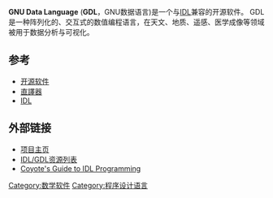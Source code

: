 {{Infobox software
| name                   = GNU Data Language
| logo                   = 
| screenshot             = 
| screenshot size        = 
| caption                = 
| developer              = Marc Schellens
| released               = {{Start date|2004}}
| latest release version = 1.0.0-rc3
| latest release date    = {{Start date and age|2020|06|19}}<ref>{{cite web
  | url         = https://github.com/gnudatalanguage/gdl/releases
  | title         = Releases · gnudatalanguage/gdl
  | website         = github.com
  | access-date         = 2021-04-10
  | archive-date         = 2020-09-10
  | archive-url         = https://web.archive.org/web/20200910204208/https://github.com/gnudatalanguage/gdl/releases
  }}</ref>
| programming language   = [[C++|C++]] ([[wxWidgets|wxWidgets]])
| operating system       = [[Linux|Linux]], [[Mac_OS_X|Mac OS X]], [[Solaris|Solaris]], [[POSIX|POSIX]], [[Windows|Windows]]
| genre                  = {{en-link|数值分析软件列表|List of numerical analysis software|数值计算}}
| license                = [[GNU_General_Public_License#Version_2|GNU GPL-2.0]]
| website                = {{URL|https://github.com/gnudatalanguage/gdl}}
}}

'''GNU Data Language''' ('''GDL'''，GNU数据语言)是一个与[[IDL_(编程语言)|IDL]]兼容的开源软件。
GDL是一种阵列化的、交互式的数值编程语言，在天文、地质、遥感、医学成像等领域被用于数据分析与可视化。

== 参考 ==
*[[开源软件|开源软件]]
*[[直譯器|直譯器]]
*[[IDL_(编程语言)|IDL]]

== 外部链接 ==
*[http://gnudatalanguage.sourceforge.net/ 项目主页]{{WebCite|url=https://www.webcitation.org/60q5GchPi?url=http://gnudatalanguage.sourceforge.net/ |date=20110810175752 |dateformat=iso }}
*[http://micro.ustc.edu.cn/IDL/ IDL/GDL资源列表] {{Wayback|url=http://micro.ustc.edu.cn/IDL/ |date=20181223222225 }}
*[https://web.archive.org/web/20060427221416/http://www.dfanning.com/ Coyote's Guide to IDL Programming]

{{程序设计语言}}

[[Category:数学软件|Category:数学软件]]
[[Category:程序设计语言|Category:程序设计语言]]